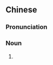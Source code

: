 {{also|蜡烛线}}
==Chinese==
{{zh-forms|s=蜡烛线|type=21}}

===Pronunciation===
{{zh-pron
|m=làzhúxiàn
|c=laap6 zuk1 sin3
|cat=n
}}

===Noun===
{{zh-noun}}

# {{zh-alt-name|K線}}